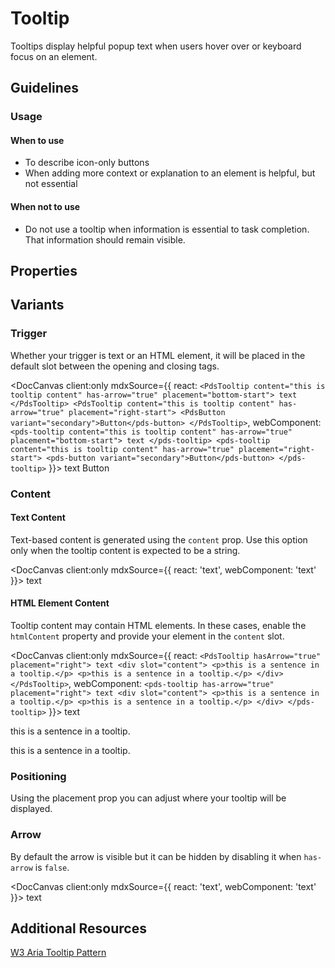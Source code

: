 
# Tooltip

Tooltips display helpful popup text when users hover over or keyboard focus on an element.

## Guidelines
### Usage
#### When to use
- To describe icon-only buttons
- When adding more context or explanation to an element is helpful, but not essential

#### When not to use
- Do not use a tooltip when information is essential to task completion.
That information should remain visible.

## Properties

<DocArgsTable componentName="pds-tooltip" docSource={components} />

## Variants
### Trigger
Whether your trigger is text or an HTML element, it will be placed in the default slot between the opening and closing tags.

<DocCanvas client:only
  mdxSource={{
    react: `
      <PdsTooltip content="this is tooltip content" has-arrow="true" placement="bottom-start">
        text
      </PdsTooltip>
      <PdsTooltip content="this is tooltip content" has-arrow="true" placement="right-start">
        <PdsButton variant="secondary">Button</pds-button>
      </PdsTooltip>
    `,
    webComponent: `
      <pds-tooltip content="this is tooltip content" has-arrow="true" placement="bottom-start">
        text
      </pds-tooltip>
      <pds-tooltip content="this is tooltip content" has-arrow="true" placement="right-start">
        <pds-button variant="secondary">Button</pds-button>
      </pds-tooltip>
    `
}}>
  <pds-tooltip content="this is tooltip content" has-arrow="true" placement="bottom-start">
    text
  </pds-tooltip>
  <pds-tooltip content="this is tooltip content" has-arrow="true" placement="right-start">
    <pds-button variant="secondary">Button</pds-button>
  </pds-tooltip>
</DocCanvas>

### Content
#### Text Content
Text-based content is generated using the `content` prop. Use this option only when the
tooltip content is expected to be a string.

<DocCanvas client:only
  mdxSource={{
    react: '<PdsTooltip content="this is tooltip content" hasArrow="true" placement="right">text</PdsTooltip>',
    webComponent: '<pds-tooltip content="this is tooltip content" has-arrow="true" placement="right">text</pds-tooltip>'
  }}>
  <pds-tooltip content="this is tooltip content" has-arrow="true" placement="right">text</pds-tooltip>
</DocCanvas>

#### HTML Element Content
Tooltip content may contain HTML elements. In these cases,
enable the `htmlContent` property and provide your element in the `content` slot.

<DocCanvas client:only
  mdxSource={{
    react: `
      <PdsTooltip hasArrow="true" placement="right">
        text
        <div slot="content">
          <p>this is a sentence in a tooltip.</p>
          <p>this is a sentence in a tooltip.</p>
        </div>
      </PdsTooltip>
    `,
    webComponent: `
      <pds-tooltip has-arrow="true" placement="right">
        text
        <div slot="content">
          <p>this is a sentence in a tooltip.</p>
          <p>this is a sentence in a tooltip.</p>
        </div>
      </pds-tooltip>
    `
}}>
  <pds-tooltip has-arrow="true" placement="right">
    text
    <div slot="content">
      <p>this is a sentence in a tooltip.</p>
      <p>this is a sentence in a tooltip.</p>
    </div>
  </pds-tooltip>
</DocCanvas>

### Positioning
Using the placement prop you can adjust where your tooltip will be displayed.


### Arrow
By default the arrow is visible but it can be hidden by disabling it when `has-arrow` is `false`.

<DocCanvas client:only
  mdxSource={{
    react: '<PdsTooltip content="this is tooltip content" has-arrow="false" placement="right">text</PdsTooltip>',
    webComponent: '<pds-tooltip content="this is tooltip content" has-arrow="false" placement="right">text</pds-tooltip>'
}}>
  <pds-tooltip content="this is tooltip content" has-arrow="false" placement="right">text</pds-tooltip>
</DocCanvas>

## Additional Resources

[W3 Aria Tooltip Pattern](https://www.w3.org/WAI/ARIA/apg/patterns/tooltip/)

